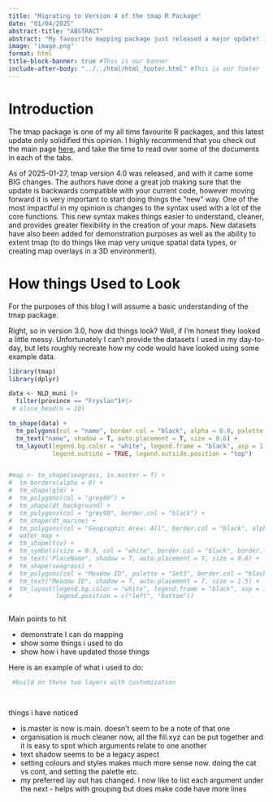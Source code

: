 ```yaml
---
title: "Migrating to Version 4 of the tmap R Package"
date: "01/04/2025"
abstract-title: "ABSTRACT"
abstract: "My favourite mapping package just released a major update! In this post I discuss the changes made as they relate to my work, and provide some tips and tricks I have learnt so far when migration from Version 3.0 to Version 4.0."
image: "image.png"
format: html
title-block-banner: true #This is our banner
include-after-body: "../../html/html_footer.html" #This is our footer
---
```


# Introduction

The tmap package is one of my all time favourite R packages, and this latest update only solidified this opinion. I highly recommend that you check out the main page [here](https://r-tmap.github.io/tmap/index.html), and take the time to read over some of the documents in each of the tabs.

As of 2025-01-27, tmap version 4.0 was released, and with it came some BIG changes. The authors have done a great job making sure that the update is backwards compatible with your current code, however moving forward it is very important to start doing things the "new" way. One of the most impactful in my opinion is changes to the syntax used with a lot of the core functions. This new syntax makes things easier to understand, cleaner, and provides greater flexibility  in the creation of your maps. New datasets have also been added for demonstration purposes as well as the ability to extent tmap (to do things like map very unique spatial data types, or creating map overlays in a 3D environment).

# How things Used to Look

:::{.callout-note}
For the purposes of this blog I will assume a basic understanding of the tmap package.
:::

Right, so in version 3.0, how did things look? Well, if I'm honest they looked a little messy. Unfortunately I can't provide the datasets I used in my day-to-day, but lets roughly recreate how my code would have looked using some example data.

```r

library(tmap)
library(dplyr)

data <- NLD_muni |> 
  filter(province == "Fryslan")#|> 
 # slice_head(n = 10)

tm_shape(data) +
  tm_polygons(col = "name", border.col = "black", alpha = 0.8, palette = "Pastel1", legend.show = T) +
  tm_text("name", shadow = T, auto.placement = T, size = 0.6) +
  tm_layout(legend.bg.color = "white", legend.frame = "black", asp = 1.1,
            legend.outside = TRUE, legend.outside.position = "top")


#map <- tm_shape(seagrass, is.master = T) +
#  tm_borders(alpha = 0) +
#  tm_shape(qld) +
#  tm_polygons(col = "grey80") +
#  tm_shape(dt_background) +
#  tm_polygons(col = "grey90", border.col = "black") +
#  tm_shape(dt_marine) +
#  tm_polygons(col = "Geographic Area: All", border.col = "black", alpha = 0.3, palette = "Pastel1", legend.show = T) +
#  water_map +
#  tm_shape(tsv) +
#  tm_symbols(size = 0.3, col = "white", border.col = "black", border.lwd = 1, shape = 23) +
#  tm_text("PlaceName", shadow = T, auto.placement = T, size = 0.6) +
#  tm_shape(seagrass) +
#  tm_polygons(col = "Meadow ID", palette = "Set3", border.col = "black", legend.show = F) +
#  tm_text("Meadow ID", shadow = T, auto.placement = T, size = 1.5) +
#  tm_layout(legend.bg.color = "white", legend.frame = "black", asp = 1.1,
#            legend.position = c("left", "bottom"))



```



Main points to hit

 - demonstrate I can do mapping
 - show some things i used to do
 - show how i have updated those things
 
 
 Here is an example of what i used to do:
 
```r
 
 #build on these two layers with customization

 
```

things i have noticed

 - is.master is now is.main. doesn't seem to be a note of that one
 - organisation is much cleaner now, all the fill.xyz can be put together and it is easy to spot which arguments relate to one another
 - text shadow seems to be a legacy aspect
 - setting colours and styles makes much more sense now. doing the cat vs cont, and setting the palette etc.
 - my preferred lay out has changed. I now like to list each argument under the next - helps with grouping but does make code have more lines
 
 